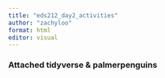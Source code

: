 ```yaml
---
title: "eds212_day2_activities"
author: "zachyloo"
format: html
editor: visual
---
```


### Attached tidyverse & palmerpenguins
